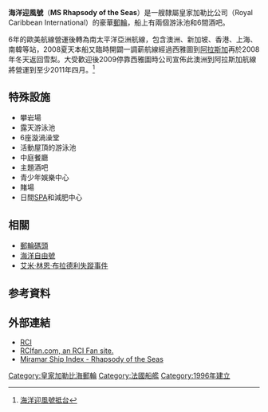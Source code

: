 {{艦型模板
|名稱= 海洋迎風號[[File:Flag_of_the_Bahamas.svg|30px]]
|圖片= [[File:Kobe_Rhapsody_of_the_Seas04bs3200.jpg|300px]]
|照片說明= 2008/4海洋迎風號
|艦種= [[郵輪|郵輪]]
|艦名= 一般命名
|前型=
|次型=
|同型=
|竣工= 1996/8/9
|結局= 使用中
|狀態=
|縂噸位= 148,528 [[噸|噸]]
|排水= 78,491 [[噸|噸]]
|標準=
|基準=
|滿載=
|長度= 915英呎（279公尺） 
|闊度= 105.6英呎（32.2公尺）
|吃水= 10公尺
|飛行=
|鍋爐= 柴油機
|引擎= 四具機槳
|極速= 22節
|續航=
|燃料= 柴油
|乘員= 765名組員、2,435名乘客
|艦載機=
|兵裝=
|裝甲=
|其它= 皇家加勒比公司所屬
|狀態2=
|排水2=
|標準2=
|基準2=
|滿載2=
|長度2=
|闊度2=
|吃水2=
|飛行2=
|鍋爐2=
|引擎2=
|極速2=
|續航2=
|燃料2=
|乘員2=
|艦載機2=
|兵裝2=
|裝甲2=
|其它2=
}}
'''海洋迎風號'''（'''MS Rhapsody of the Seas'''）是一艘隸屬皇家加勒比公司（Royal Caribbean International）的豪華[[郵輪|郵輪]]，船上有兩個游泳池和6間酒吧。

6年的歐美航線營運後轉為南太平洋亞洲航線，包含澳洲、新加坡、香港、上海、南韓等站，2008夏天本船又臨時開闢一調薪航線經過西雅圖到[[阿拉斯加|阿拉斯加]]再於2008年冬天返回雪梨。大受歡迎後2009停靠西雅圖時公司宣佈此澳洲到阿拉斯加航線將營運到至少2011年四月。<ref>[http://www.nownews.com/2008/02/10/91-2229372.htm 海洋迎風號抵台]</ref>

== 特殊設施 ==
* 攀岩場
* 露天游泳池
* 6座漩渦澡堂 
* 活動屋頂的游泳池
* 中庭餐廳
* 主題酒吧
* 青少年娛樂中心
* 賭場
* 日間[[SPA|SPA]]和減肥中心

== 相關 ==
* [[郵輪碼頭|郵輪碼頭]]
* [[海洋自由號|海洋自由號]]
* [[艾米·林恩·布拉德利失蹤事件|艾米·林恩·布拉德利失蹤事件]]

== 参考資料 ==
{{reflist}}

== 外部連結 ==
{{Commonscat|Rhapsody of the Seas (ship, 1997)}}
* [http://www.royalcaribbean.com/findacruise/ships/class/ship/home.do;jsessionid=000031Gk5PW9GYxkpM9Lm0n-enF:10ktdmkdk?br=R&shipClassCode=VI&shipCode=RH RCI] {{Wayback|url=http://www.royalcaribbean.com/findacruise/ships/class/ship/home.do;jsessionid=000031Gk5PW9GYxkpM9Lm0n-enF:10ktdmkdk?br=R&shipClassCode=VI&shipCode=RH |date=20110715210413 }} 
* [http://www.RCIfan.com RCIfan.com, an RCI Fan site.] {{Wayback|url=http://www.rcifan.com/ |date=20081119040128 }}
* [http://www.miramarshipindex.org.nz/ship/list?search_op=OR&IDNo=9116864 Miramar Ship Index - Rhapsody of the Seas]

{{Royal Caribbean Cruise International Ships}}

[[Category:皇家加勒比海郵輪|Category:皇家加勒比海郵輪]]
[[Category:法國船艦|Category:法國船艦]]
[[Category:1996年建立|Category:1996年建立]]